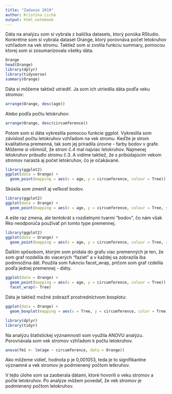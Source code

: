 ---
title: "Zadanie 2019"
author: Kristína Lichá
output: html_notebook
---




Dáta na analýzu som si vybrala z balíčka datasets, ktorý ponúka RStudio. Konkrétne som si vybrala dataset Orange, ktorý porovnáva počet letokruhov vzhľadom na vek stromu. Taktiež som si zvolila funkciu summary, pomocou ktorej som si zosumarizovala všetky dáta. 

```{r}
Orange
head(Orange)
library(dplyr)
library(tidyverse)
summary(Orange)
```


Dáta si môžeme taktiež utriediť. Ja som ich utriedila dáta podľa veku stromov:

```{r}
arrange(Orange, desc(age))
```

Alebo podľa počtu letokruhov:

```{r}
arrange(Orange, desc(circumference))
```


Potom som si dáta vykreslila pomocou funkcie ggplot. Vykreslila som závislosť počtu letokruhov vzhľadom na vek stromu. Keďže je strom kvalitatívna premenná, tak som jej priradila úrovne - farby bodov v grafe. Môžeme si všimnúť, že strom č.4 mal najviac letokruhov. Najmenej letokruhov pribudlo stromu č.3. A vidíme taktiež, že s pribúdajúcim vekom stromov narastá aj počet letokruhov, čo je očakávané.

```{r}
library(ggplot2)
ggplot(data = Orange) +
  geom_point(mapping = aes(x = age, y = circumference, colour = Tree))
```

Skúsila som zmeniť aj veľkosť bodov. 

```{r}
library(ggplot2)
ggplot(data = Orange) +
  geom_point(mapping = aes(x = age, y = circumference, colour = Tree, size = Tree))
```

A ešte raz zmena, ale tentokrát s rozdielnymi tvarmi "bodov", čo nám však Rko neodporúča používať pri tomto type premennej.

```{r}
library(ggplot2)
ggplot(data = Orange) +
  geom_point(mapping = aes(x = age, y = circumference, colour = Tree, shape = Tree))
```

Ďalším spôsobom, ktorým som pridala do grafu viac premenných je ten, že som graf rozdelila do viacerých "faziet" a v každej sa zobrazila iba podmnožina dát. Použila som fuknciu facet_wrap, pričom som graf rzdelila podľa jednej premennej - diéty.

```{r}
ggplot(data = Orange) +
  geom_point(mapping = aes(x = age, y = circumference, colour = Tree)) +
  facet_wrap(~ Tree)
```

Dáta je taktiež možné zobraziť prostredníctvom boxplotu:


```{r}
ggplot(data = Orange) +
  geom_boxplot(mapping = aes(x = Tree, y = circumference, color = Tree))
```

``` {r}
library(dplyr)
library(tidyr)
```



Na analýzu štatistickej významnosti som využila ANOVU analýzu. Porovnávala som vek stromov vzhľadom k počtu letokruhov. 


``` {r}
anova(fm1 <- lm(age ~ circumference, data = Orange))
```

Ako môžeme vidieť, hodnota p je 0,001053, teda je to signifikantne významné a vek stromov je podmienený počtom letkruhov.



V tejto úlohe som sa zaoberala dátami, ktoré hovorili o veku stromov a počte letokruhov. Po analýze môžem povedať, že vek stromov je podmienený počtom letokruhov. 



